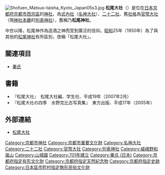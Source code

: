 {{日本神社
| name = 松尾大社
| img = File:Matsuo Taisha honden2.jpg
| img_capt = 拜殿
| image_width = 260px
| nihongo = 松尾大社
| hiragana = まつのおたいしゃ
| romaji = Matsunoo Taisha
| location = [[京都府|京都府]][[京都市|京都市]][[西京區|西京區]]嵐山宮町3
| god = [[大山咋神|大山咋神]]<br />[[市寸島比賣命|中津島姬命]]
| type = [[式內社|式內社]]（[[名神大社|名神大社]]）・[[二十二社|二十二社]]・[[官幣大社|官幣大社]]・[[別表神社|別表神社]]
| struct = [[流造|流造]]
| open_year = 
| cere_date = 4月2日
|}}
[[File:Shofuen_Matsuo-taisha_Kyoto_Japan05s3.jpg|thumb]]
'''松尾大社'''（{{lang|ja|まつのおたいしゃ}}）是位在[[日本|日本]][[京都府|京都府]][[京都市|京都市]][[西京區|西京區]]的[[神社|神社]]，為[[式內社|式內社]]（[[名神大社|名神大社]]）、[[二十二社|二十二社]]、舊[[社格|社格]]為[[官幣大社|官幣大社]]（現[[神社本廳|神社本廳]]的[[別表神社|別表神社]]），舊稱乃'''松尾神社'''。

中世以降，松尾神作為造酒之神而受到廣泛的信仰。[[昭和|昭和]]25年（1950年）為了與其他的[[松尾神社|松尾神社]]有所區別，改稱「松尾大社」。

== 關連項目 ==
*[[日本秦氏|秦氏]]

== 書籍 ==
*『松尾大社』　松尾大社編、学生社、平成19年（2007年2月）
*『松尾大社の四季　水野克比古写真集』　東方出版、平成17年（2005年）

== 外部連結 ==
{{Commonscat|Matsuo Taisha}}
* {{ja}}[http://www.matsunoo.or.jp/ 松尾大社] {{Wayback|url=http://www.matsunoo.or.jp/ |date=20210116090031 }}

{{二十二社}}
{{近代社格制度}}
{{DEFAULTSORT:Matsunoo Taisha}}

[[Category:京都市神社|Category:京都市神社]]
[[Category:京都市重要文化財|Category:京都市重要文化財]]
[[Category:名神大社|Category:名神大社]]
[[Category:二十二社|Category:二十二社]]
[[Category:官幣大社|Category:官幣大社]]
[[Category:別表神社|Category:別表神社]]
[[Category:嵯峨野和嵐山|Category:嵯峨野和嵐山]]
[[Category:山城國|Category:山城國]]
[[Category:701年建立|Category:701年建立]]
[[Category:秦氏_(日本)|Category:秦氏 (日本)]]
[[Category:京都府指定有形文化財|Category:京都府指定有形文化財]]
[[Category:京都府指定天然紀念物|Category:京都府指定天然紀念物]]
[[Category:京都府指定史跡|Category:京都府指定史跡]]
[[Category:日本區市町村指定無形民俗文化財|Category:日本區市町村指定無形民俗文化財]]